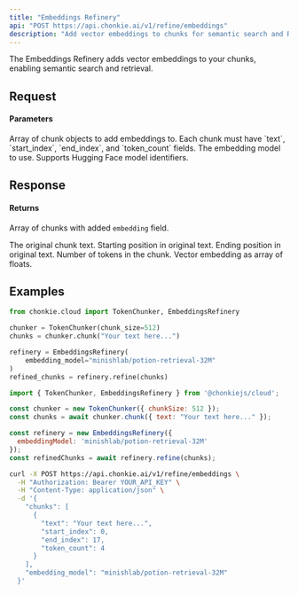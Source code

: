 ```yaml
---
title: "Embeddings Refinery"
api: "POST https://api.chonkie.ai/v1/refine/embeddings"
description: "Add vector embeddings to chunks for semantic search and RAG"
---
```


The Embeddings Refinery adds vector embeddings to your chunks, enabling semantic search and retrieval.

## Request

#### Parameters

<ParamField path="chunks" type="array" required>
  Array of chunk objects to add embeddings to. Each chunk must have `text`, `start_index`, `end_index`, and `token_count` fields.
</ParamField>

<ParamField path="embedding_model" type="string" default="minishlab/potion-retrieval-32M">
  The embedding model to use. Supports Hugging Face model identifiers.
</ParamField>

## Response

#### Returns

Array of chunks with added `embedding` field.

<ResponseField name="text" type="string">
  The original chunk text.
</ResponseField>

<ResponseField name="start_index" type="integer">
  Starting position in original text.
</ResponseField>

<ResponseField name="end_index" type="integer">
  Ending position in original text.
</ResponseField>

<ResponseField name="token_count" type="integer">
  Number of tokens in the chunk.
</ResponseField>

<ResponseField name="embedding" type="array">
  Vector embedding as array of floats.
</ResponseField>

## Examples

<CodeGroup>

```python Python
from chonkie.cloud import TokenChunker, EmbeddingsRefinery

chunker = TokenChunker(chunk_size=512)
chunks = chunker.chunk("Your text here...")

refinery = EmbeddingsRefinery(
    embedding_model="minishlab/potion-retrieval-32M"
)
refined_chunks = refinery.refine(chunks)
```

```javascript JavaScript
import { TokenChunker, EmbeddingsRefinery } from '@chonkiejs/cloud';

const chunker = new TokenChunker({ chunkSize: 512 });
const chunks = await chunker.chunk({ text: "Your text here..." });

const refinery = new EmbeddingsRefinery({
  embeddingModel: 'minishlab/potion-retrieval-32M'
});
const refinedChunks = await refinery.refine(chunks);
```

```bash cURL
curl -X POST https://api.chonkie.ai/v1/refine/embeddings \
  -H "Authorization: Bearer YOUR_API_KEY" \
  -H "Content-Type: application/json" \
  -d '{
    "chunks": [
      {
        "text": "Your text here...",
        "start_index": 0,
        "end_index": 17,
        "token_count": 4
      }
    ],
    "embedding_model": "minishlab/potion-retrieval-32M"
  }'
```

</CodeGroup>
